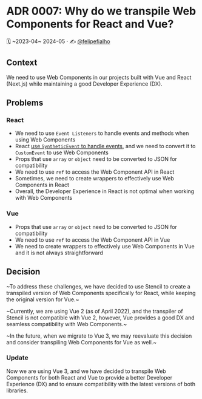 
<Meta title='Docs/Architecture Decision Records/ADR 0007: Why do we transpile Web Components for React and Vue?' />

# ADR 0007: Why do we transpile Web Components for React and Vue?

🗓️ ~2023-04~ 2024-05 · ✍️ [@felipefialho](https://twitter.com/felipefialho_)

## Context

We need to use Web Components in our projects built with Vue and React (Next.js) while maintaining a good Developer Experience (DX).

## Problems

### React

- We need to use `Event Listeners` to handle events and methods when using Web Components
- React [use `SyntheticEvent` to handle events](https://legacy.reactjs.org/docs/events.html), and we need to convert it to `CustomEvent` to use Web Components
- Props that use `array` or `object` need to be converted to JSON for compatibility
- We need to use `ref` to access the Web Component API in React
- Sometimes, we need to create wrappers to effectively use Web Components in React
- Overall, the Developer Experience in React is not optimal when working with Web Components

### Vue

- Props that use `array` or `object` need to be converted to JSON for compatibility
- We need to use `ref` to access the Web Component API in Vue
- We need to create wrappers to effectively use Web Components in Vue and it is not always straightforward

## Decision

~To address these challenges, we have decided to use Stencil to create a transpiled version of Web Components specifically for React, while keeping the original version for Vue.~

~Currently, we are using Vue 2 (as of April 2022), and the transpiler of Stencil is not compatible with Vue 2, however, Vue provides a good DX and seamless compatibility with Web Components.~

~In the future, when we migrate to Vue 3, we may reevaluate this decision and consider transpiling Web Components for Vue as well.~

### Update

Now we are using Vue 3, and we have decided to transpile Web Components for both React and Vue to provide a better Developer Experience (DX) and to ensure compatibility with the latest versions of both libraries.
